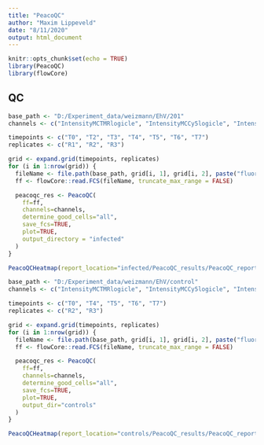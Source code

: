 ```yaml
---
title: "PeacoQC"
author: "Maxim Lippeveld"
date: "8/11/2020"
output: html_document
---
```


```r
knitr::opts_chunk$set(echo = TRUE)
library(PeacoQC)
library(flowCore)
```

## QC

```r

base_path <- "D:/Experiment_data/weizmann/EhV/201"
channels <- c("IntensityMCTMRlogicle", "IntensityMCCy5logicle", "IntensityMCDAPIlogicle")

timepoints <- c("T0", "T2", "T3", "T4", "T5", "T6", "T7")
replicates <- c("R1", "R2", "R3")

grid <- expand.grid(timepoints, replicates)
for (i in 1:nrow(grid)) {
  fileName <- file.path(base_path, grid[i, 1], grid[i, 2], paste("fluor_", grid[i,1], "_", grid[i, 2], ".fcs", sep=""))
  ff <- flowCore::read.FCS(fileName, truncate_max_range = FALSE)

  peacoqc_res <- PeacoQC(
    ff=ff, 
    channels=channels, 
    determine_good_cells="all", 
    save_fcs=TRUE, 
    plot=TRUE,
    output_directory = "infected"
  )
}

PeacoQCHeatmap(report_location="infected/PeacoQC_results/PeacoQC_report.txt")

```
```r

base_path <- "D:/Experiment_data/weizmann/EhV/control"
channels <- c("IntensityMCTMRlogicle", "IntensityMCCy5logicle", "IntensityMCDAPIlogicle")

timepoints <- c("T0", "T4", "T5", "T6", "T7")
replicates <- c("R2", "R3")

grid <- expand.grid(timepoints, replicates)
for (i in 1:nrow(grid)) {
  fileName <- file.path(base_path, grid[i, 1], grid[i, 2], paste("fluor_", grid[i,1], "_", grid[i, 2], ".fcs", sep=""))
  ff <- flowCore::read.FCS(fileName, truncate_max_range = FALSE)

  peacoqc_res <- PeacoQC(
    ff=ff, 
    channels=channels, 
    determine_good_cells="all", 
    save_fcs=TRUE, 
    plot=TRUE,
    output_dir="controls"
  )
}

PeacoQCHeatmap(report_location="controls/PeacoQC_results/PeacoQC_report.txt")

```
